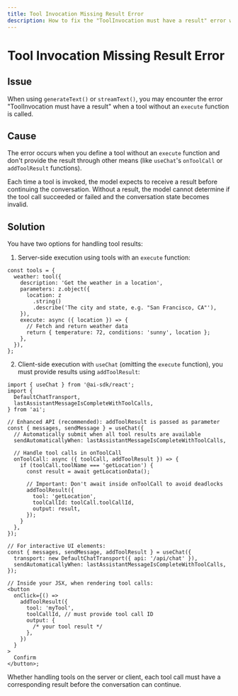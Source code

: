 ```yaml
---
title: Tool Invocation Missing Result Error
description: How to fix the "ToolInvocation must have a result" error when using tools without execute functions
---
```


# Tool Invocation Missing Result Error

## Issue

When using `generateText()` or `streamText()`, you may encounter the error "ToolInvocation must have a result" when a tool without an `execute` function is called.

## Cause

The error occurs when you define a tool without an `execute` function and don't provide the result through other means (like `useChat`'s `onToolCall` or `addToolResult` functions).

Each time a tool is invoked, the model expects to receive a result before continuing the conversation. Without a result, the model cannot determine if the tool call succeeded or failed and the conversation state becomes invalid.

## Solution

You have two options for handling tool results:

1. Server-side execution using tools with an `execute` function:

```tsx
const tools = {
  weather: tool({
    description: 'Get the weather in a location',
    parameters: z.object({
      location: z
        .string()
        .describe('The city and state, e.g. "San Francisco, CA"'),
    }),
    execute: async ({ location }) => {
      // Fetch and return weather data
      return { temperature: 72, conditions: 'sunny', location };
    },
  }),
};
```

2. Client-side execution with `useChat` (omitting the `execute` function), you must provide results using `addToolResult`:

```tsx
import { useChat } from '@ai-sdk/react';
import {
  DefaultChatTransport,
  lastAssistantMessageIsCompleteWithToolCalls,
} from 'ai';

// Enhanced API (recommended): addToolResult is passed as parameter
const { messages, sendMessage } = useChat({
  // Automatically submit when all tool results are available
  sendAutomaticallyWhen: lastAssistantMessageIsCompleteWithToolCalls,

  // Handle tool calls in onToolCall
  onToolCall: async ({ toolCall, addToolResult }) => {
    if (toolCall.toolName === 'getLocation') {
      const result = await getLocationData();

      // Important: Don't await inside onToolCall to avoid deadlocks
      addToolResult({
        tool: 'getLocation',
        toolCallId: toolCall.toolCallId,
        output: result,
      });
    }
  },
});
```

```tsx
// For interactive UI elements:
const { messages, sendMessage, addToolResult } = useChat({
  transport: new DefaultChatTransport({ api: '/api/chat' }),
  sendAutomaticallyWhen: lastAssistantMessageIsCompleteWithToolCalls,
});

// Inside your JSX, when rendering tool calls:
<button
  onClick={() =>
    addToolResult({
      tool: 'myTool',
      toolCallId, // must provide tool call ID
      output: {
        /* your tool result */
      },
    })
  }
>
  Confirm
</button>;
```

<Note type="warning">
  Whether handling tools on the server or client, each tool call must have a
  corresponding result before the conversation can continue.
</Note>
